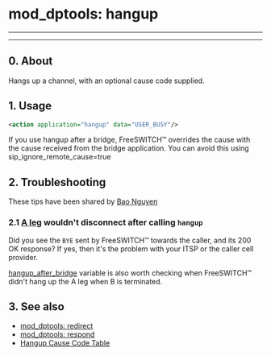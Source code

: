 
# mod_dptools: hangup 

 

---

---

## 0\. About

Hangs up a channel, with an optional cause code supplied.

## 1\. Usage

```xml
<action application="hangup" data="USER_BUSY"/>
```

If you use hangup after a bridge, FreeSWITCH™ overrides the cause with the cause received from the bridge application. You can avoid this using sip\_ignore\_remote\_cause=true

## 2\. Troubleshooting

These tips have been shared by [Bao Nguyen](https://freeswitch.org/confluence/display/~nttranbao) 

### 2.1 [A leg](../../Introduction/Call-Legs.mdx#0-about) wouldn't disconnect after calling `hangup` 

Did you see the `BYE` sent by FreeSWITCH™ towards the caller, and its 200 OK response? If yes, then it's the problem with your ITSP or the caller cell provider.

[hangup\_after\_bridge](../../../Channel-Variables-Catalog/hangup_after_bridge_16352708.mdx#-freeswitch--hangup_after_bridge-) variable is also worth checking when FreeSWITCH™ didn't hang up the A leg when B is terminated.

## 3\. See also

* [mod\_dptools: redirect](./6586707.mdx#tips)
* [mod\_dptools: respond](./6586984.mdx#about)
* [Hangup Cause Code Table](../../Troubleshooting-Debugging/Hangup-Cause-Code-Table_3964945.mdx#about)
  
  

